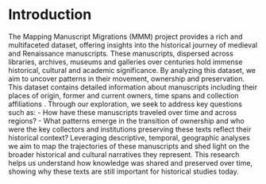 # Introduction

The Mapping Manuscript Migrations (MMM) project provides a rich and multifaceted dataset, offering insights into the historical journey of medieval and Renaissance manuscripts. These manuscripts, dispersed across libraries, archives, museums and galleries over centuries hold immense historical, cultural and academic significance. By analyzing this dataset, we aim to uncover patterns in their movement, ownership and preservation. This dataset contains detailed information about manuscripts including their places of origin, former and current owners, time spans and collection affiliations . Through our exploration, we seek to address key questions such as: - How have these manuscripts traveled over time and across regions? - What patterns emerge in the transition of ownership and who were the key collectors and institutions preserving these texts reflect their historical context? Leveraging descriptive, temporal, geographic analyses we aim to map the trajectories of these manuscripts and shed light on the broader historical and cultural narratives they represent. This research helps us understand how knowledge was shared and preserved over time, showing why these texts are still important for historical studies today.